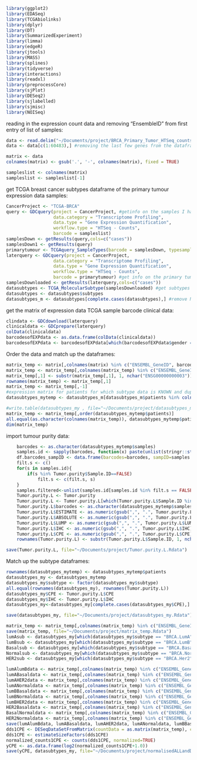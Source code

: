 
```r
library(ggplot2)
library(EDASeq)
library(TCGAbiolinks)
library(dplyr)
library(DT)
library(SummarizedExperiment)
library(limma)
library(edgeR)
library(jtools)
library(MASS)
library(splines)
library(tidyverse)
library(interactions)
library(readxl)
library(preprocessCore)
library(sjPlot)
library(DESeq2)
library(sjlabelled)
library(sjmisc)
library(NOISeq)
```

reading in the expression count data and removing "EnsembleID" from first entry of list of samples:
```r
data <- read.delim("~/Documents/project/BRCA_Primary_Tumor_HTSeq_counts.txt.txt")
data <- data[c(1:60483),] #removing the last few genes from the dataframe which do not have an Ensembl ID assigned to them

matrix <- data
colnames(matrix) <- gsub('.', '-', colnames(matrix), fixed = TRUE)

sampleslist <- colnames(matrix)
sampleslist <- sampleslist[-1]
```

get TCGA breast cancer subtypes dataframe of the primary tumour expression data samples:
```r
CancerProject <- "TCGA-BRCA"
query <- GDCquery(project = CancerProject, #getinfo on the samples I have
                  data.category = "Transcriptome Profiling",
                  data.type = "Gene Expression Quantification", 
                  workflow.type = "HTSeq - Counts",
                  barcode = sampleslist)
samplesDown <- getResults(query,cols=c("cases"))
samplesDown1 <- getResults(query)
primarytumour <- TCGAquery_SampleTypes(barcode = samplesDown, typesample = "TP") #find out which are primary tumour
laterquery <- GDCquery(project = CancerProject,
                  data.category = "Transcriptome Profiling",
                  data.type = "Gene Expression Quantification", 
                  workflow.type = "HTSeq - Counts",
                  barcode = primarytumour) #get info on the primary tumour samples of my data only
samplesDownloaded <- getResults(laterquery,cols=c("cases"))
datasubtypes <- TCGA_MolecularSubtype(samplesDownloaded) #get subtypes of this data
datasubtypes <- datasubtypes$subtypes
datasubtypes_m <- datasubtypes[complete.cases(datasubtypes),] #remove NAs
```

get the matrix of expression data TCGA sample barcode clinical data:
```r
clindata <- GDCdownload(laterquery)
clinicaldata <- GDCprepare(laterquery)
colData(clinicaldata)
barcodesofEXPdata <- as.data.frame(colData(clinicaldata))
barcodesofEXPdata <- barcodesofEXPdata[which(barcodesofEXPdata$gender == "female"),] # filter out the samples that are not female 
```

Order the data and match up the dataframes:
```r
matrix_temp <- matrix[,colnames(matrix) %in% c("ENSEMBL_GeneID", barcodesofEXPdata$patient)]
matrix_temp <- matrix_temp[,colnames(matrix_temp) %in% c("ENSEMBL_GeneID", datasubtypes_m$patients)]# remove samples for which I don't have a subtype and which are not primary tumour
matrix_temp[,1] <- substr(matrix_temp[,1], 1, nchar("ENSG00000000003"))
rownames(matrix_temp) <- matrix_temp[,1]
matrix_temp <- matrix_temp[,-1]
#expression matrix for patients for which subtype data is KNOWN and duplicates are removed 
datasubtypes_mytemp <- datasubtypes_m[datasubtypes_m$patients %in% colnames(matrix_temp),]

#write.table(datasubtypes_my , file="~/Documents/project/datasubtypes_my.txt", sep="\t", quote=F)
matrix_temp <- matrix_temp[,order(datasubtypes_mytemp$patients)]
all.equal(as.character(colnames(matrix_temp)), datasubtypes_mytemp$patients)
dim(matrix_temp)
```

import tumour purity data:

```r
    barcodes <- as.character(datasubtypes_mytemp$samples)
    samples.id <- sapply(barcodes, function(x) paste(unlist(stringr::str_split(x, "-"))[1:4], collapse = "-"))
    df.barcodes_sampID <- data.frame(barcodes=barcodes, sampID=samples.id, row.names = 1:length(barcodes))
    filt.s <- c()
    for(s in samples.id){
        if(s %in% Tumor.purity$Sample.ID==FALSE)
            filt.s <- c(filt.s, s)
    }
    samples.filtered<-unlist(samples.id[samples.id %in% filt.s == FALSE])
    Tumor.purity.L <- Tumor.purity
    Tumor.purity.L <- Tumor.purity.L[which(Tumor.purity.L$Sample.ID %in% samples.filtered),]
    Tumor.purity.L$barcodes <- as.character(datasubtypes_mytemp$samples)
    Tumor.purity.L$ESTIMATE <- as.numeric(gsub(",", ".", Tumor.purity.L$ESTIMATE))
    Tumor.purity.L$ABSOLUTE <- as.numeric(gsub(",", ".", Tumor.purity.L$ABSOLUTE))
    Tumor.purity.L$LUMP <- as.numeric(gsub(",", ".", Tumor.purity.L$LUMP))
    Tumor.purity.L$IHC <- as.numeric(gsub(",", ".", Tumor.purity.L$IHC))
    Tumor.purity.L$CPE <- as.numeric(gsub(",", ".", Tumor.purity.L$CPE))
    rownames(Tumor.purity.L) <- substr(Tumor.purity.L$Sample.ID, 1, nchar("TCGA-3C-AAAU"))

save(Tumor.purity.L, file="~/Documents/project/Tumor.purity.L.Rdata")
```

Match up the subtype dataframes:
```r
rownames(datasubtypes_mytemp) <- datasubtypes_mytemp$patients
datasubtypes_my <- datasubtypes_mytemp
datasubtypes_my$subtype <- factor(datasubtypes_my$subtype)
all.equal(rownames(datasubtypes_my), rownames(Tumor.purity.L))
datasubtypes_my$CPE <- Tumor.purity.L$CPE
datasubtypes_my$IHC <- Tumor.purity.L$IHC
datasubtypes_my<-datasubtypes_my[complete.cases(datasubtypes_my$CPE),]

save(datasubtypes_my, file="~/Documents/project/datasubtypes_my.Rdata")

matrix_temp <- matrix_temp[,colnames(matrix_temp) %in% c("ENSEMBL_GeneID", datasubtypes_my$patients)]
save(matrix_temp, file="~/Documents/project/matrix_temp.Rdata")
lumAsub <- datasubtypes_my[which(datasubtypes_my$subtype == "BRCA.LumA"),]
lumBsub <- datasubtypes_my[which(datasubtypes_my$subtype == "BRCA.LumB"),]
Basalsub <- datasubtypes_my[which(datasubtypes_my$subtype == "BRCA.Basal"),]
Normalsub <- datasubtypes_my[which(datasubtypes_my$subtype == "BRCA.Normal"),]
HER2sub <- datasubtypes_my[which(datasubtypes_my$subtype == "BRCA.Her2"),]#

lumAlumBdata <- matrix_temp[,colnames(matrix_temp) %in% c("ENSEMBL_GeneID", lumAsub$patients, lumBsub$patients)]
lumABasaldata <- matrix_temp[,colnames(matrix_temp) %in% c("ENSEMBL_GeneID", lumAsub$patients, Basalsub$patients)]
lumAHER2data <- matrix_temp[,colnames(matrix_temp) %in% c("ENSEMBL_GeneID", lumAsub$patients, HER2sub$patients)]
lumANormaldata <- matrix_temp[,colnames(matrix_temp) %in% c("ENSEMBL_GeneID", lumAsub$patients, Normalsub$patients)]
lumBBasaldata <- matrix_temp[,colnames(matrix_temp) %in% c("ENSEMBL_GeneID", lumBsub$patients, Basalsub$patients)]
lumBNormaldata <- matrix_temp[,colnames(matrix_temp) %in% c("ENSEMBL_GeneID", lumBsub$patients, Normalsub$patients)]
lumBHER2data <- matrix_temp[,colnames(matrix_temp) %in% c("ENSEMBL_GeneID", lumBsub$patients, HER2sub$patients)]
HER2Basaldata <- matrix_temp[,colnames(matrix_temp) %in% c("ENSEMBL_GeneID", HER2sub$patients, Basalsub$patients)]
BasalNormaldata <- matrix_temp[,colnames(matrix_temp) %in% c("ENSEMBL_GeneID", Basalsub$patients, Normalsub$patients)]
HER2Normaldata <- matrix_temp[,colnames(matrix_temp) %in% c("ENSEMBL_GeneID", HER2sub$patients, Normalsub$patients)]
save(lumAlumBdata, lumABasaldata, lumAHER2data, lumANormaldata, lumBBasaldata, lumBNormaldata, lumBHER2data, HER2Basaldata, BasalNormaldata, HER2Normaldata, file="subtypedata.Rdata")
dds1CPE <- DESeqDataSetFromMatrix(countData = as.matrix(matrix_temp), colData = datasubtypes_my, design = ~ CPE)
dds1CPE <- estimateSizeFactors(dds1CPE)
normalized_counts1CPE <- counts(dds1CPE, normalized=TRUE)
yCPE <- as.data.frame(log2(normalized_counts1CPE+1.0))
save(yCPE, datasubtypes_my, file="~/Documents/project/normalisedALLandDATASUBTYPES_MY.Rdata")
```


